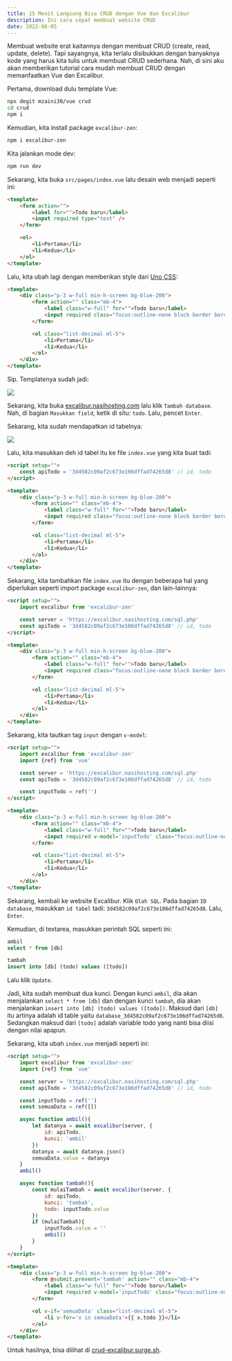 ```yaml
---
title: 15 Menit Langsung Bisa CRUD dengan Vue dan Excalibur
description: Ini cara cepat membuat website CRUD
date: 2022-06-05
---
```


Membuat website erat kaitannya dengan membuat CRUD (create, read, update, delete). Tapi sayangnya, kita terlalu disibukkan dengan banyaknya kode yang harus kita tulis untuk membuat CRUD sederhana. Nah, di sini aku akan memberikan tutorial cara mudah membuat CRUD dengan memanfaatkan Vue dan Excalibur.

Pertama, download dulu template Vue:

```bash
npx degit mzaini30/vue crud
cd crud
npm i
```

Kemudian, kita install package `excalibur-zen`:

```bash
npm i excalibur-zen
```

Kita jalankan mode dev:

```bash
npm run dev
```

Sekarang, kita buka `src/pages/index.vue` lalu desain web menjadi seperti ini:

```html
<template>
	<form action="">
		<label for="">Todo baru</label>
		<input required type="text" />
	</form>

	<ol>
		<li>Pertama</li>
		<li>Kedua</li>
	</ol>
</template>
```

Lalu, kita ubah lagi dengan memberikan style dari [Uno CSS](/post/uno):

```html {2,12}
<template>
	<div class="p-3 w-full min-h-screen bg-blue-200">
		<form action="" class="mb-4">
			<label class="w-full" for="">Todo baru</label>
			<input required class="focus:outline-none block border border-green-500 rounded p-2 w-full" type="text" />
		</form>

		<ol class="list-decimal ml-5">
			<li>Pertama</li>
			<li>Kedua</li>
		</ol>
	</div>
</template>
```

Sip. Templatenya sudah jadi:

![](https://i.ibb.co/h2GcMCx/image.png)

Sekarang, kita buka [excalibur.nasihosting.com](https://excalibur.nasihosting.com) lalu klik `Tambah database`. Nah, di bagian `Masukkan field`, ketik di situ: `todo`. Lalu, pencet `Enter`.

Sekarang, kita sudah mendapatkan id tabelnya:

![](https://i.ibb.co/NNrx2bP/image.png)

Lalu, kita masukkan deh id tabel itu ke file `index.vue` yang kita buat tadi:

```html {1-3}
<script setup="">
	const apiTodo = '3d4582c09af2c673e106dffad74265d8' // id, todo
</script>

<template>
	<div class="p-3 w-full min-h-screen bg-blue-200">
		<form action="" class="mb-4">
			<label class="w-full" for="">Todo baru</label>
			<input required class="focus:outline-none block border border-green-500 rounded p-2 w-full" type="text" />
		</form>

		<ol class="list-decimal ml-5">
			<li>Pertama</li>
			<li>Kedua</li>
		</ol>
	</div>
</template>
```

Sekarang, kita tambahkan file `index.vue` itu dengan beberapa hal yang diperlukan seperti import package `excalibur-zen`, dan lain-lainnya:

```html {2,4}
<script setup="">
	import excalibur from 'excalibur-zen'

	const server = 'https://excalibur.nasihosting.com/sql.php'
	const apiTodo = '3d4582c09af2c673e106dffad74265d8' // id, todo
</script>

<template>
	<div class="p-3 w-full min-h-screen bg-blue-200">
		<form action="" class="mb-4">
			<label class="w-full" for="">Todo baru</label>
			<input required class="focus:outline-none block border border-green-500 rounded p-2 w-full" type="text" />
		</form>

		<ol class="list-decimal ml-5">
			<li>Pertama</li>
			<li>Kedua</li>
		</ol>
	</div>
</template>
```

Sekarang, kita tautkan tag `input` dengan `v-model`:

```html {3,8,15}
<script setup=""> 
	import excalibur from 'excalibur-zen'
	import {ref} from 'vue'

	const server = 'https://excalibur.nasihosting.com/sql.php'
	const apiTodo = '3d4582c09af2c673e106dffad74265d8' // id, todo

	const inputTodo = ref('')
</script>

<template>
	<div class="p-3 w-full min-h-screen bg-blue-200">
		<form action="" class="mb-4">
			<label class="w-full" for="">Todo baru</label>
			<input required v-model='inputTodo' class="focus:outline-none block border border-green-500 rounded p-2 w-full" type="text" />
		</form>

		<ol class="list-decimal ml-5">
			<li>Pertama</li>
			<li>Kedua</li>
		</ol>
	</div>
</template>
```

Sekarang, kembali ke website Excalibur. Klik `Olah SQL`. Pada bagian `ID database`, masukkan `id tabel` tadi: `3d4582c09af2c673e106dffad74265d8`. Lalu, `Enter`.

Kemudian, di textarea, masukkan perintah SQL seperti ini:

```sql
ambil
select * from [db]

tambah
insert into [db] (todo) values ([todo])
```

Lalu klik `Update`.

Jadi, kita sudah membuat dua kunci. Dengan kunci `ambil`, dia akan menjalankan `select * from [db]` dan dengan kunci `tambah`, dia akan menjalankan `insert into [db] (todo) values ([todo])`. Maksud dari `[db]` itu artinya adalah id table yaitu `database_3d4582c09af2c673e106dffad74265d8`. Sedangkan maksud dari `[todo]` adalah variable todo yang nanti bisa diisi dengan nilai apapun.

Sekarang, kita ubah `index.vue` menjadi seperti ini:

```html {9-31,36,41-42}
<script setup="">
	import excalibur from 'excalibur-zen'
	import {ref} from 'vue'

	const server = 'https://excalibur.nasihosting.com/sql.php'
	const apiTodo = '3d4582c09af2c673e106dffad74265d8' // id, todo

	const inputTodo = ref('')
	const semuaData = ref([])

	async function ambil(){
		let datanya = await excalibur(server, {
			id: apiTodo,
			kunci: 'ambil'
		})
		datanya = await datanya.json()
		semuaData.value = datanya
	}
	ambil()

	async function tambah(){
		const mulaiTambah = await excalibur(server, {
			id: apiTodo,
			kunci: 'tambah',
			todo: inputTodo.value
		})
		if (mulaiTambah){
			inputTodo.value = ''
			ambil()
		}
	}
</script>

<template>
	<div class="p-3 w-full min-h-screen bg-blue-200">
		<form @submit.prevent='tambah' action="" class="mb-4">
			<label class="w-full" for="">Todo baru</label>
			<input required v-model='inputTodo' class="focus:outline-none block border border-green-500 rounded p-2 w-full" type="text" />
		</form>

		<ol v-if='semuaData' class="list-decimal ml-5">
			<li v-for='x in semuaData'>{{ x.todo }}</li>
		</ol>
	</div>
</template>
```

Untuk hasilnya, bisa dilihat di [crud-excalibur.surge.sh](https://crud-excalibur.surge.sh).